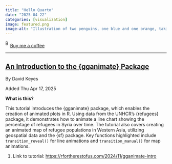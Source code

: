 ```yaml
---
title: "Hello Quarto"
date: "2025-04-22"
categories: [visualization]
image: featured.png
image-alt: "Illustration of two penguins, one blue and one orange, taking a selfie with a selfie stick. The moon in the background looks like the Quarto logo."
---
```



<link href="https://fonts.googleapis.com/css?family=Cookie" rel="stylesheet"><a class="bmc-button" target="_blank" href="https://www.buymeacoffee.com/JoscelinRocha">![Buy me a coffee](https://cdn.buymeacoffee.com/buttons/bmc-new-btn-logo.svg){alt="Buy me a coffee" width="15" height="21"}Buy me a coffee</a>

------------------------------------------------------------------------


## [An Introduction to the {gganimate} Package](https://rfortherestofus.com/2024/11/gganimate-intro)

By David Keyes

Added Thu Apr 17, 2025

**What is this?**

This tutorial introduces the {gganimate} package, which enables the creation of animated plots in R.
Using data from the UNHCR's {refugees} package, it demonstrates how to animate a line chart showing the percentage of refugees in Syria over time.
The tutorial also covers creating an animated map of refugee populations in Western Asia, utilizing geospatial data and the {sf} package.
Key functions highlighted include `transition_reveal()` for line animations and `transition_manual()` for map animations.

1.  Link to tutorial: <https://rfortherestofus.com/2024/11/gganimate-intro>